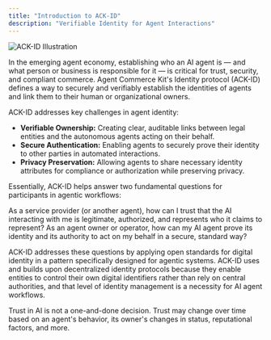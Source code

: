 ```yaml
---
title: "Introduction to ACK-ID"
description: "Verifiable Identity for Agent Interactions"
---
```


![ACK-ID Illustration](/images/ackid.png)

In the emerging agent economy, establishing who an AI agent is — and what person or business is responsible for it — is critical for trust, security, and compliant commerce. Agent Commerce Kit's Identity protocol (ACK-ID) defines a way to securely and verifiably establish the identities of agents and link them to their human or organizational owners.

ACK-ID addresses key challenges in agent identity:

- **Verifiable Ownership:** Creating clear, auditable links between legal entities and the autonomous agents acting on their behalf.
- **Secure Authentication:** Enabling agents to securely prove their identity to other parties in automated interactions.
- **Privacy Preservation:** Allowing agents to share necessary identity attributes for compliance or authorization while preserving privacy.

Essentially, ACK-ID helps answer two fundamental questions for participants in agentic workflows:

<CardGroup cols={2}>
  <Card title="Can I Trust an AI?">
    As a service provider (or another agent), how can I trust that the AI
    interacting with me is legitimate, authorized, and represents who it claims
    to represent?
  </Card>
  <Card title="Can I Prove I am a Trustworthy AI?">
    As an agent owner or operator, how can my AI agent prove its identity and
    its authority to act on my behalf in a secure, standard way?
  </Card>
</CardGroup>

ACK-ID addresses these questions by applying open standards for digital identity in a pattern specifically designed for agentic systems. ACK-ID uses and builds upon decentralized identity protocols because they enable entities to control their own digital identifiers rather than rely on central authorities, and that level of identity management is a necessity for AI agent workflows.

<Info>
  Trust in AI is not a one-and-done decision. Trust may change over time based
  on an agent's behavior, its owner's changes in status, reputational factors,
  and more.
</Info>
